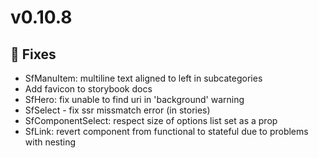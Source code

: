 
<Meta title="Releases/v0.10.8 - Latest/Change log" />

# v0.10.8

## 🐛 Fixes

- SfManuItem: multiline text aligned to left in subcategories
- Add favicon to storybook docs
- SfHero: fix unable to find uri in 'background' warning
- SfSelect - fix ssr missmatch error (in stories)
- SfComponentSelect: respect size of options list set as a prop
- SfLink: revert component from functional to stateful due to problems with nesting
